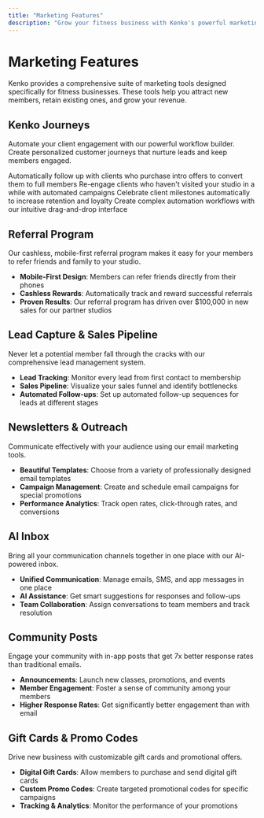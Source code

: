 ```yaml
---
title: "Marketing Features"
description: "Grow your fitness business with Kenko's powerful marketing tools"
---
```


# Marketing Features

Kenko provides a comprehensive suite of marketing tools designed specifically for fitness businesses. These tools help you attract new members, retain existing ones, and grow your revenue.

## Kenko Journeys

Automate your client engagement with our powerful workflow builder. Create personalized customer journeys that nurture leads and keep members engaged.

<CardGroup cols="2">
  <Card title="Intro Offer Automation" icon="rocket">
    Automatically follow up with clients who purchase intro offers to convert them to full members
  </Card>
  <Card title="Ghost Client Recovery" icon="ghost">
    Re-engage clients who haven't visited your studio in a while with automated campaigns
  </Card>
  <Card title="Milestone Celebrations" icon="trophy">
    Celebrate client milestones automatically to increase retention and loyalty
  </Card>
  <Card title="Drag-and-Drop Builder" icon="hand-pointer">
    Create complex automation workflows with our intuitive drag-and-drop interface
  </Card>
</CardGroup>

## Referral Program

Our cashless, mobile-first referral program makes it easy for your members to refer friends and family to your studio.

- **Mobile-First Design**: Members can refer friends directly from their phones
- **Cashless Rewards**: Automatically track and reward successful referrals
- **Proven Results**: Our referral program has driven over $100,000 in new sales for our partner studios

## Lead Capture & Sales Pipeline

Never let a potential member fall through the cracks with our comprehensive lead management system.

- **Lead Tracking**: Monitor every lead from first contact to membership
- **Sales Pipeline**: Visualize your sales funnel and identify bottlenecks
- **Automated Follow-ups**: Set up automated follow-up sequences for leads at different stages

## Newsletters & Outreach

Communicate effectively with your audience using our email marketing tools.

- **Beautiful Templates**: Choose from a variety of professionally designed email templates
- **Campaign Management**: Create and schedule email campaigns for special promotions
- **Performance Analytics**: Track open rates, click-through rates, and conversions

## AI Inbox

Bring all your communication channels together in one place with our AI-powered inbox.

- **Unified Communication**: Manage emails, SMS, and app messages in one place
- **AI Assistance**: Get smart suggestions for responses and follow-ups
- **Team Collaboration**: Assign conversations to team members and track resolution

## Community Posts

Engage your community with in-app posts that get 7x better response rates than traditional emails.

- **Announcements**: Launch new classes, promotions, and events
- **Member Engagement**: Foster a sense of community among your members
- **Higher Response Rates**: Get significantly better engagement than with email

## Gift Cards & Promo Codes

Drive new business with customizable gift cards and promotional offers.

- **Digital Gift Cards**: Allow members to purchase and send digital gift cards
- **Custom Promo Codes**: Create targeted promotional codes for specific campaigns
- **Tracking & Analytics**: Monitor the performance of your promotions